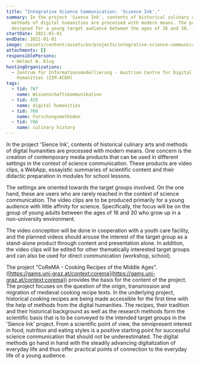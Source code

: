 ```yaml
---
title: "Integrative Science Communication: 'Science Ink'."
summary: In the project 'Sience Ink', contents of historical culinary arts and
  methods of digital humanities are processed with modern means. The project is
  designed for a young target audience between the ages of 16 and 30.
startDate: 2021-01-01
endDate: 2021-01-01
image: /assets/content/assets/en/projects/integrative-science-communication-science-ink/scienceink.png
attachments: []
responsiblePersons:
  - Helmut W. Klug
hostingOrganizations:
  - Zentrum für Informationsmodellierung - Austrian Centre for Digital
    Humanities (ZIM-ACDH)
tags:
  - tid: 767
    name: Wissenschaftskommunikation
  - tid: 425
    name: digital humanities
  - tid: 768
    name: Forschungsmethoden
  - tid: 766
    name: culinary history
---
```

In the project 'Sience Ink', contents of historical culinary arts and methods of digital humanities are processed with modern means. One concern is the creation of contemporary media products that can be used in different settings in the context of science communication. These products are video clips, a WebApp, essayistic summaries of scientific content and their didactic preparation in modules for school lessons.

The settings are oriented towards the target groups involved. On the one hand, these are users who are rarely reached in the context of science communication. The video clips are to be produced primarily for a young audience with little affinity for science. Specifically, the focus will be on the group of young adults between the ages of 16 and 30 who grow up in a non-university environment.

The video conception will be done in cooperation with a youth care facility, and the planned videos should arouse the interest of the target group as a stand-alone product through content and presentation alone. In addition, the video clips will be edited for other thematically interested target groups and can also be used for direct communication (workshop, school).

The project "CoReMA - Cooking Recipes of the Middle Ages". ([https://gams.uni-graz.at/context:corema](https://gams.uni-graz.at/context:corema)) provides the basis for the content of the project. The project focuses on the question of the origin, transmission and migration of medieval cooking recipe texts. In the underlying project, historical cooking recipes are being made accessible for the first time with the help of methods from the digital humanities. The recipes, their tradition and their historical background as well as the research methods form the scientific basis that is to be conveyed to the intended target groups in the 'Sience Ink' project. From a scientific point of view, the omnipresent interest in food, nutrition and eating styles is a positive starting point for successful science communication that should not be underestimated. The digital methods go hand in hand with the steadily advancing digitalization of everyday life and thus offer practical points of connection to the everyday life of a young audience.
